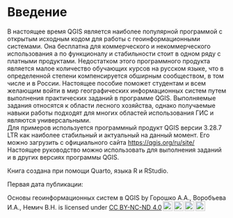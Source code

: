 # Введение {.unnumbered}

В настоящее время QGIS является наиболее популярной программой с открытым исходным кодом для работы с геоинформационными системами. Она бесплатна для коммерческого и некоммерческого использования а по функционалу и стабильности стоит в одном ряду с платными продуктами. Недостатком этого программного продукта является малое количество обучающих курсов на русском языке, что в определенной степени компенсируется обширным сообществом, в том числе и в России. Настоящее пособие поможет студентам и всем желающим войти в мир географических информационных систем путем выполнения практических заданий в программе QGIS. Выполняемые задания относятся к области лесного хозяйства, однако получаемые навыки работы подходят для многих областей использования ГИС и являются универсальными.  
Для примеров используется программный продукт QGIS версии 3.28.7 LTR как наиболее стабильный и актуальный на данный момент. Его можно загрузить с официального сайта <https://qgis.org/ru/site/> Настоящее руководство можно использовать для выполнения заданий и в других версиях программы QGIS.  

Книга создана при помощи Quarto, языка R и RStudio.

Первая дата публикации:
 <p xmlns:cc="http://creativecommons.org/ns#" xmlns:dct="http://purl.org/dc/terms/"><span property="dct:title">Основы геоинформационных систем в QGIS</span> by <span property="cc:attributionName">Горошко А.А., Воробъева И.А., Немич В.Н.</span> is licensed under <a href="http://creativecommons.org/licenses/by-nc-nd/4.0/?ref=chooser-v1" target="_blank" rel="license noopener noreferrer" style="display:inline-block;">CC BY-NC-ND 4.0<img style="height:22px!important;margin-left:3px;vertical-align:text-bottom;" src="https://mirrors.creativecommons.org/presskit/icons/cc.svg?ref=chooser-v1"><img style="height:22px!important;margin-left:3px;vertical-align:text-bottom;" src="https://mirrors.creativecommons.org/presskit/icons/by.svg?ref=chooser-v1"><img style="height:22px!important;margin-left:3px;vertical-align:text-bottom;" src="https://mirrors.creativecommons.org/presskit/icons/nc.svg?ref=chooser-v1"><img style="height:22px!important;margin-left:3px;vertical-align:text-bottom;" src="https://mirrors.creativecommons.org/presskit/icons/nd.svg?ref=chooser-v1"></a></p> 
